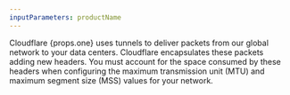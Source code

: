 ```yaml
---
inputParameters: productName
---
```



Cloudflare {props.one} uses tunnels to deliver packets from our global network to your data centers. Cloudflare encapsulates these packets adding new headers. You must account for the space consumed by these headers when configuring the maximum transmission unit (MTU) and maximum segment size (MSS) values for your network.
